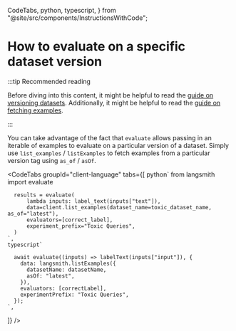   CodeTabs,
  python,
  typescript,
} from "@site/src/components/InstructionsWithCode";

# How to evaluate on a specific dataset version

:::tip Recommended reading

Before diving into this content, it might be helpful to read the [guide on versioning datasets](../datasets/version_datasets).
Additionally, it might be helpful to read the [guide on fetching examples](../datasets/manage_datasets_programmatically#fetch-examples).

:::

You can take advantage of the fact that `evaluate` allows passing in an iterable of examples to evaluate on a particular version of a dataset.
Simply use `list_examples` / `listExamples` to fetch examples from a particular version tag using `as_of` / `asOf`.

<CodeTabs
  groupId="client-language"
  tabs={[
    python`
      from langsmith import evaluate
      
      results = evaluate(
          lambda inputs: label_text(inputs["text"]),
          data=client.list_examples(dataset_name=toxic_dataset_name, as_of="latest"),
          evaluators=[correct_label],
          experiment_prefix="Toxic Queries",
      )
    `,
    typescript`
      
      await evaluate((inputs) => labelText(inputs["input"]), {
        data: langsmith.listExamples({
          datasetName: datasetName,
          asOf: "latest",
        }),
        evaluators: [correctLabel],
        experimentPrefix: "Toxic Queries",
      });
    `,
  ]}
/>
